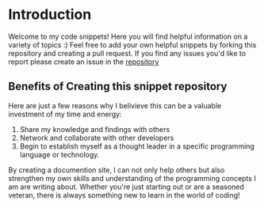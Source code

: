 # Introduction
 
Welcome to my code snippets! Here you will find helpful information on a variety of topics :) Feel free to add your own helpful snippets by forking this repository and creating a pull request. If you find any issues you'd like to report please create an issue in the [repository](https://github.com/nathanramsdell/nathanramsdell/issues/new?title=Feedback%20for%20%E2%80%9Cnathanramsdell%E2%80%9D&labels=feedback)


## Benefits of Creating this snippet repository

Here are just a few reasons why I belivieve this can be a valuable investment of my time and energy:

1. Share my knowledge and findings with others
3. Network and collaborate with other developers
4. Begin to establish myself as a thought leader in a specific programming language or technology.

By creating a documention site, I can not only help others but also strengthen my own skills and understanding of the programming concepts I am are writing about. Whether you're just starting out or are a seasoned veteran, there is always something new to learn in the world of coding!
